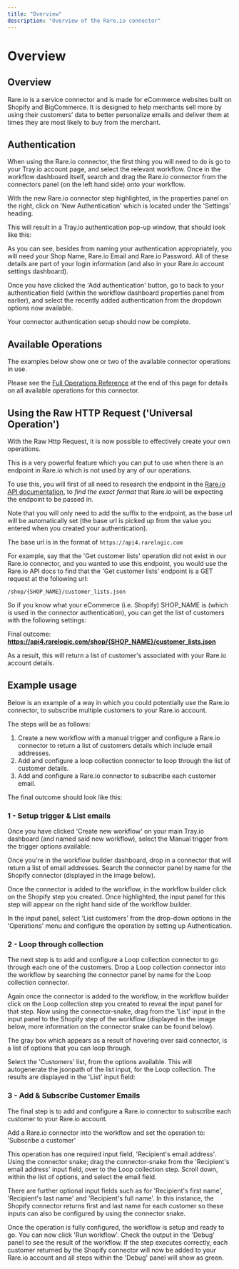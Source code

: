 ```yaml
---
title: "Overview"
description: "Overview of the Rare.io connector"
---
```


# Overview

## Overview

Rare.io is a service connector and is made for eCommerce websites built on Shopify and BigCommerce. It is designed to help merchants sell more by using their customers’ data to better personalize emails and deliver them at times they are most likely to buy from the merchant.

## Authentication

When using the Rare.io connector, the first thing you will need to do is go to your Tray.io account page, and select the relevant workflow. Once in the workflow dashboard itself, search and drag the Rare.io connector from the connectors panel (on the left hand side) onto your workflow.

With the new Rare.io connector step highlighted, in the properties panel on the right, click on 'New Authentication' which is located under the 'Settings' heading.

This will result in a Tray.io authentication pop-up window, that should look like this:

As you can see, besides from naming your authentication appropriately, you will need your Shop Name, Rare.io Email and Rare.io Password. All of these details are part of your login information (and also in your Rare.io account settings dashboard).

Once you have clicked the 'Add authentication' button, go to back to your authentication field (within the workflow dashboard properties panel from earlier), and select the recently added authentication from the dropdown options now available.

Your connector authentication setup should now be complete.

## Available Operations

The examples below show one or two of the available connector operations in use.

Please see the [Full Operations Reference](#operationsFull) at the end of this page for details on all available operations for this connector.

## Using the Raw HTTP Request ('Universal Operation')

With the Raw Http Request, it is now possible to effectively create your own operations.

This is a very powerful feature which you can put to use when there is an endpoint in Rare.io which is not used by any of our operations.

To use this, you will first of all need to research the endpoint in the [Rare.io API documentation](https://docs.rare.io/index.html#overview), to *find the exact format* that Rare.io will be expecting the endpoint to be passed in.

Note that you will only need to add the suffix to the endpoint, as the base url will be automatically set (the base url is picked up from the value you entered when you created your authentication).

The base url is in the format of `https://api4.rarelogic.com`

For example, say that the 'Get customer lists' operation did not exist in our Rare.io connector, and you wanted to use this endpoint, you would use the Rare.io API docs to find that the 'Get customer lists' endpoint is a GET request at the following url:

`/shop/{SHOP_NAME}/customer_lists.json`

So if you know what your eCommerce (i.e. Shopify) SHOP_NAME is (which is used in the connector authentication), you can get the list of customers with the following settings:

Final outcome: **https://api4.rarelogic.com/shop/{SHOP_NAME}/customer_lists.json**

As a result, this will return a list of customer's associated with your Rare.io account details.

## Example usage

Below is an example of a way in which you could potentially use the Rare.io connector, to subscribe multiple customers to your Rare.io account.

The steps will be as follows:

1. Create a new workflow with a manual trigger and configure a Rare.io connector to return a list of customers details which include email addresses.
2. Add and configure a loop collection connector to loop through the list of customer details.
3. Add and configure a Rare.io connector to subscribe each customer email.

The final outcome should look like this:

### 1 - Setup trigger & List emails

Once you have clicked 'Create new workflow' on your main Tray.io dashboard (and named said new workflow), select the Manual trigger from the trigger options available:

Once you're in the workflow builder dashboard, drop in a connector that will return a list of email addresses. Search the connector panel by name for the Shopify connector (displayed in the image below).

> 

Once the connector is added to the workflow, in the workflow builder click on the Shopify step you created. Once highlighted, the input panel for this step will appear on the right hand side of the workflow builder.

In the input panel, select 'List customers' from the drop-down options in the 'Operations' menu and configure the operation by setting up Authentication.

### 2 - Loop through collection

The next step is to add and configure a Loop collection connector to go through each one of the customers. Drop a Loop collection connector into the workflow by searching the connector panel by name for the Loop collection connector.

Again once the connector is added to the workflow, in the workflow builder click on the Loop collection step you created to reveal the input panel for that step. Now using the connector-snake, drag from the 'List' input in the input panel to the Shopify step of the workflow (displayed in the image below, more information on the connector snake can be found below).

The gray box which appears as a result of hovering over said connector, is a list of options that you can loop through.

Select the 'Customers' list, from the options available. This will autogenerate the jsonpath of the list input, for the Loop collection. The results are displayed in the 'List' input field:

### 3 - Add & Subscribe Customer Emails

The final step is to add and configure a Rare.io connector to subscribe each customer to your Rare.io account.

Add a Rare.io connector into the workflow and set the operation to: 'Subscribe a customer'

> 

This operation has one required input field, 'Recipient's email address'. Using the connector snake; drag the connector-snake from the 'Recipient's email address' input field, over to the Loop collection step. Scroll down, within the list of options, and select the email field.

There are further optional input fields such as for 'Recipient's first name', 'Recipient's last name' and 'Recipient's full name'. In this instance, the Shopify connector returns first and last name for each customer so these inputs can also be configured by using the connector snake.

Once the operation is fully configured, the workflow is setup and ready to go. You can now click 'Run workflow'. Check the output in the 'Debug' panel to see the result of the workflow. If the step executes correctly, each customer returned by the Shopify connector will now be added to your Rare.io account and all steps within the 'Debug' panel will show as green.
